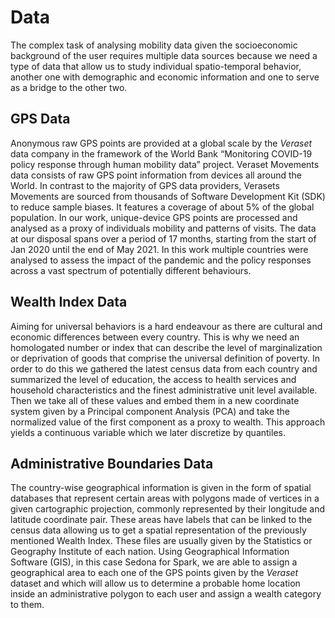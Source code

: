 # Data {#data}

The complex task of analysing mobility data given the socioeconomic background of the user requires multiple data sources
because we need a type of data that allow us to study individual spatio-temporal behavior, another one with demographic and
economic information and one to serve as a bridge to the other two.

## GPS Data
Anonymous raw GPS points are provided at a global scale by the *Veraset* data company in the framework
of the World Bank “Monitoring COVID-19 policy response through human mobility data” project.
Veraset Movements data consists of raw GPS point information from devices all around the World.
In contrast to the majority of GPS data providers, Verasets Movements are sourced from thousands of
Software Development Kit (SDK) to reduce sample biases.
It features a coverage of about 5\% of the global population.
In our work, unique-device GPS points are processed and analysed as a proxy of individuals mobility and patterns of visits.
The data at our disposal spans over a period of 17 months, starting from the start of Jan 2020 until the end of May 2021.
In this work multiple countries were analysed to assess the impact of the pandemic and the policy responses across a vast
spectrum of potentially different behaviours.


## Wealth Index Data

Aiming for universal behaviors is a hard endeavour as there are cultural and economic differences between every country.
This is why we need an homologated number or index that can describe the level of marginalization or deprivation of goods
that comprise the universal definition of poverty. In order to do this we gathered the latest census data from each country
and summarized the level of education, the access to health services and household characteristics and the finest administrative
unit level available. Then we take all of these values and embed them in a new coordinate system given by a Principal component
Analysis (PCA) and take the normalized value of the first component as a proxy to wealth. This approach yields a continuous variable
which we later discretize by quantiles.

## Administrative Boundaries Data

The country-wise geographical information is given in the form of spatial databases that represent certain areas
with polygons made of vertices in a given cartographic projection, commonly represented by their longitude and latitude
coordinate pair. These areas have labels that can be linked to the census data allowing us to get a spatial representation
of the previously mentioned Wealth Index. These files are usually given by the Statistics or Geography Institute of each nation.
Using Geographical Information Software (GIS), in this case Sedona for Spark, we are able to assign a geographical area to
each one of the GPS points given by the *Veraset* dataset and which will allow us to determine a probable home location
inside an administrative polygon to each user and assign a wealth category to them.
